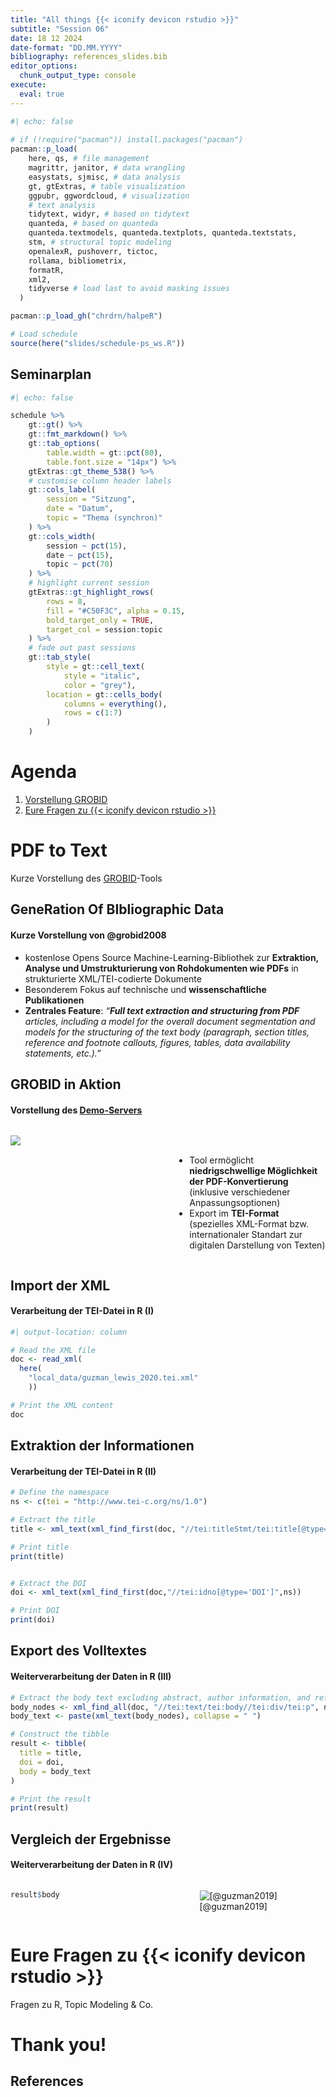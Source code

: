 ```yaml
---
title: "All things {{< iconify devicon rstudio >}}"
subtitle: "Session 06"
date: 18 12 2024
date-format: "DD.MM.YYYY"
bibliography: references_slides.bib
editor_options: 
  chunk_output_type: console
execute: 
  eval: true
---
```


```r
#| echo: false
 
# if (!require("pacman")) install.packages("pacman")
pacman::p_load(
    here, qs, # file management
    magrittr, janitor, # data wrangling
    easystats, sjmisc, # data analysis
    gt, gtExtras, # table visualization
    ggpubr, ggwordcloud, # visualization
    # text analysis    
    tidytext, widyr, # based on tidytext
    quanteda, # based on quanteda
    quanteda.textmodels, quanteda.textplots, quanteda.textstats, 
    stm, # structural topic modeling
    openalexR, pushoverr, tictoc, 
    rollama, bibliometrix,
    formatR,
    xml2, 
    tidyverse # load last to avoid masking issues
  )

pacman::p_load_gh("chrdrn/halpeR")

# Load schedule
source(here("slides/schedule-ps_ws.R"))
```

## Seminarplan {.smaller}

```r
#| echo: false 

schedule %>% 
    gt::gt() %>% 
    gt::fmt_markdown() %>% 
    gt::tab_options(
        table.width = gt::pct(80), 
        table.font.size = "14px") %>% 
    gtExtras::gt_theme_538() %>% 
    # customise column header labels
    gt::cols_label(
        session = "Sitzung", 
        date = "Datum",
        topic = "Thema (synchron)"
    ) %>% 
    gt::cols_width(
        session ~ pct(15),
        date ~ pct(15),
        topic ~ pct(70)
    ) %>% 
    # highlight current session
    gtExtras::gt_highlight_rows(
        rows = 8,
        fill = "#C50F3C", alpha = 0.15,
        bold_target_only = TRUE,
        target_col = session:topic
    ) %>% 
    # fade out past sessions
    gt::tab_style(
        style = gt::cell_text(
            style = "italic", 
            color = "grey"),
        location = gt::cells_body(
            columns = everything(), 
            rows = c(1:7)
        )
    )
```

# Agenda {background-image="img/slide_bg-agenda.png"}

1.  [Vorstellung GROBID](#data)
2.  [Eure Fragen zu {{< iconify devicon rstudio >}}](#r-questions)

# PDF to Text {#data background-image="img/slide_bg-example.png"}

Kurze Vorstellung des [GROBID](https://grobid.readthedocs.io/en/latest)-Tools

## GeneRation Of BIbliographic Data

#### Kurze Vorstellung von  @grobid2008 

-   kostenlose Opens Source Machine-Learning-Bibliothek zur **Extraktion, Analyse und Umstrukturierung von Rohdokumenten wie PDFs** in strukturierte XML/TEI-codierte Dokumente
-   Besonderem Fokus auf technische und **wissenschaftliche Publikationen**
-   **Zentrales Feature**: *"**Full text extraction and structuring from PDF** articles, including a model for the overall document segmentation and models for the structuring of the text body (paragraph, section titles, reference and footnote callouts, figures, tables, data availability statements, etc.)."*

## GROBID in Aktion

#### Vorstellung des [Demo-Servers](https://kermitt2-grobid.hf.space/)

::::: columns
::: {.column width="50%"}
![](img/ps-session-08/graphics-grobid_gui_full.png){fig-align="center"}
:::

::: {.column width="50%"}
<br>

-   Tool ermöglicht **niedrigschwellige Möglichkeit der PDF-Konvertierung** (inklusive verschiedener Anpassungsoptionen)
-   Export im **TEI-Format** (spezielles XML-Format bzw. internationaler Standart zur digitalen Darstellung von Texten)
:::
:::::

## Import der XML

#### Verarbeitung der TEI-Datei in R (I)

```r
#| output-location: column

# Read the XML file
doc <- read_xml(
  here(
    "local_data/guzman_lewis_2020.tei.xml"
    ))

# Print the XML content
doc
```

## Extraktion der Informationen

#### Verarbeitung der TEI-Datei in R (II)

```r
# Define the namespace
ns <- c(tei = "http://www.tei-c.org/ns/1.0")

# Extract the title
title <- xml_text(xml_find_first(doc, "//tei:titleStmt/tei:title[@type='main']",ns))

# Print title
print(title)


# Extract the DOI
doi <- xml_text(xml_find_first(doc,"//tei:idno[@type='DOI']",ns))

# Print DOI
print(doi)
```

## Export des Volltextes

#### Weiterverarbeitung der Daten in R (III)

```r
# Extract the body text excluding abstract, author information, and references
body_nodes <- xml_find_all(doc, "//tei:text/tei:body//tei:div/tei:p", ns)
body_text <- paste(xml_text(body_nodes), collapse = " ")

# Construct the tibble
result <- tibble(
  title = title,
  doi = doi,
  body = body_text
)

# Print the result
print(result)
```

## Vergleich der Ergebnisse

#### Weiterverarbeitung der Daten in R (IV)

::::: columns
::: {.column width="50%"}
```r
result$body 
```
:::

::: {.column width="50%"}
![[@guzman2019]](img/ps-session-08/graphics-paper-example.png){fig-align="center"}
:::
:::::

# Eure Fragen zu {{< iconify devicon rstudio >}} {#r-questions background-image="img/slide_bg-participation.png"}

Fragen zu R, Topic Modeling & Co.

# Thank you! {background-image="img/slide_bg-end_session.png"}

## References

::: {#refs}
:::